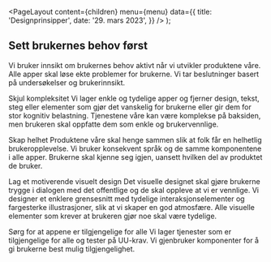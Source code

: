 
<Meta
  title='Designprinsipper'
  description='Når vi utvikler nye produkter eller forbedrer eksisterende, følger vi disse prinsippene slik at vi er sikre på at vi leverer brukervennlige tjenester til alle. Bruk alltid prinsippene når du utvikler nye tjenester.'
/>

  <PageLayout
    content={children}
    menu={menu}
    data={{
      title: 'Designprinsipper',
      date: '29. mars 2023',
    }}
  />
);

## Sett brukernes behov først

Vi bruker innsikt om brukernes behov aktivt når vi utvikler produktene våre. Alle apper skal løse ekte problemer for brukerne. Vi tar beslutninger basert på undersøkelser og brukerinnsikt.

Skjul kompleksitet
Vi lager enkle og tydelige apper og fjerner design, tekst, steg eller elementer som gjør det vanskelig for brukerne eller gir dem for stor kognitiv belastning. Tjenestene våre kan være komplekse på baksiden, men brukeren skal oppfatte dem som enkle og brukervennlige.

Skap helhet
Produktene våre skal henge sammen slik at folk får en helhetlig brukeropplevelse. Vi bruker konsekvent språk og de samme komponentene i alle apper. Brukerne skal kjenne seg igjen, uansett hvilken del av produktet de bruker.

Lag et motiverende visuelt design
Det visuelle designet skal gjøre brukerne trygge i dialogen med det offentlige og de skal oppleve at vi er vennlige. Vi designer et enklere grensesnitt med tydelige interaksjonselementer og fargesterke illustrasjoner, slik at vi skaper en god atmosfære. Alle visuelle elementer som krever at brukeren gjør noe skal være tydelige.

Sørg for at appene er tilgjengelige for alle
Vi lager tjenester som er tilgjengelige for alle og tester på UU-krav. Vi gjenbruker komponenter for å gi brukerne best mulig tilgjengelighet.
